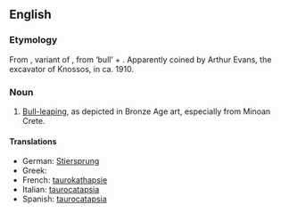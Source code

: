 ==English==
{{wikipedia|taurokathapsia}}

===Etymology===
From {{etyl|grc}} '''{{polytonic|[[ταυροκαθάψια]]}}''', variant of '''{{polytonic|[[ταυροκάθαψις]]}}''', from '''{{polytonic|[[ταῦρος]]}}''' ‘bull’ + '''{{polytonic|[[κάθαψις]]}}'''. Apparently coined by Arthur Evans, the excavator of Knossos, in ca. 1910.

===Noun===
{{en-noun|-}}

# {{rare}} [[bull-leaping|Bull-leaping]], as depicted in Bronze Age art, especially from Minoan Crete.

====Translations====
* German: [[Stiersprung]] {{m}}
* Greek: {{t-|el|ταυροκαθάψια|f}}
* French: [[taurokathapsie]] {{f}}
* Italian: [[taurocatapsia]] {{f}}
* Spanish: [[taurocatapsia]] {{f}}